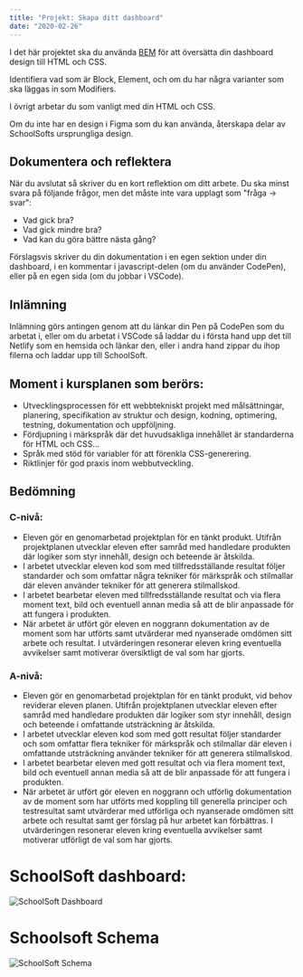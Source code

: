 ```yaml
---
title: "Projekt: Skapa ditt dashboard"
date: "2020-02-26"
---
```


I det här projektet ska du använda [BEM](https://guteteknik.netlify.com/webb2/utvecklingspraxis/bem-metodiken/) för att översätta din dashboard design till HTML och CSS.

Identifiera vad som är Block, Element, och om du har några varianter som ska läggas in som Modifiers.

I övrigt arbetar du som vanligt med din HTML och CSS.

<Notice>

Om du inte har en design i Figma som du kan använda, återskapa delar av SchoolSofts ursprungliga design.

</Notice>

## Dokumentera och reflektera
När du avslutat så skriver du en kort reflektion om ditt arbete. Du ska minst svara på följande frågor, men det måste inte vara upplagt som "fråga -> svar":
- Vad gick bra?
- Vad gick mindre bra?
- Vad kan du göra bättre nästa gång?

Förslagsvis skriver du din dokumentation i en egen sektion under din dashboard, i en kommentar i javascript-delen (om du använder CodePen), eller på en egen sida (om du jobbar i VSCode).

## Inlämning
Inlämning görs antingen genom att du länkar din Pen på CodePen som du arbetat i, eller om du arbetat i VSCode så laddar du i första hand upp det till Netlify som en hemsida och länkar den, eller i andra hand zippar du ihop filerna och laddar upp till SchoolSoft.

## Moment i kursplanen som berörs:

- Utvecklingsprocessen för ett webbtekniskt projekt med målsättningar, planering, specifikation av struktur och design, kodning, optimering, testning, dokumentation och uppföljning.
- Fördjupning i märkspråk där det huvudsakliga innehållet är standarderna för HTML och CSS...
- Språk med stöd för variabler för att förenkla CSS-generering.
- Riktlinjer för god praxis inom webbutveckling.

## Bedömning

### C-nivå:

- Eleven gör en genomarbetad projektplan för en tänkt produkt. Utifrån projektplanen utvecklar eleven efter samråd med handledare produkten där logiker som styr innehåll, design och beteende är åtskilda.
-  I arbetet utvecklar eleven kod som med tillfredsställande resultat följer standarder och som omfattar några tekniker för märkspråk och stilmallar där eleven använder tekniker för att generera stilmallskod.
-  I arbetet bearbetar eleven med tillfredsställande resultat och via flera moment text, bild och eventuell annan media så att de blir anpassade för att fungera i produkten.
- När arbetet är utfört gör eleven en noggrann dokumentation av de moment som har utförts samt utvärderar med nyanserade omdömen sitt arbete och resultat. I utvärderingen resonerar eleven kring eventuella avvikelser samt motiverar översiktligt de val som har gjorts.

### A-nivå:
- Eleven gör en genomarbetad projektplan för en tänkt produkt, vid behov reviderar eleven planen. Utifrån projektplanen utvecklar eleven efter samråd med handledare produkten där logiker som styr innehåll, design och beteende i omfattande utsträckning är åtskilda.
-  I arbetet utvecklar eleven kod som med gott resultat följer standarder och som omfattar flera tekniker för märkspråk och stilmallar där eleven i omfattande utsträckning använder tekniker för att generera stilmallskod.
-  I arbetet bearbetar eleven med gott resultat och via flera moment text, bild och eventuell annan media så att de blir anpassade för att fungera i produkten.
- När arbetet är utfört gör eleven en noggrann och utförlig dokumentation av de moment som har utförts med koppling till generella principer och testresultat samt utvärderar med utförliga och nyanserade omdömen sitt arbete och resultat samt ger förslag på hur arbetet kan förbättras. I utvärderingen resonerar eleven kring eventuella avvikelser samt motiverar utförligt de val som har gjorts.

# SchoolSoft dashboard:

![SchoolSoft Dashboard](schoolsoft_dashboard.png)

# Schoolsoft Schema

![SchoolSoft Schema](schoolsoft_schema.png)
